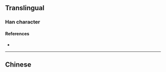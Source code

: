 {{character info}}
==Translingual==

===Han character===
{{Han char|rn=96|rad=玉|as=07|sn=11|four=12127|canj=MGUON|ids=⿰𤣩岑}}

====References====
* {{Han ref|kx=0733.150|dkj=21024|hdz=21117.060|uh=740C|ud=29708|bh=D676|bd=54902}}

----

==Chinese==
{{zh-see|陵|a}}